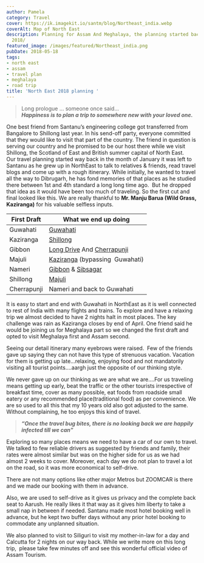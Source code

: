 ```yaml
---
author: Pamela
category: Travel
cover: https://ik.imagekit.io/santm/blog/Northeast_india.webp
coverAlt: Map of North East
description: Planning for Assam And Meghalaya, the planning started back in early
  2018/
featured_image: /images/featured/Northeast_india.png
pubDate: 2018-05-18
tags:
- north east
- assam
- travel plan
- meghalaya
- road trip
title: 'North East 2018 planning '
---
```


> Long prologue … someone once said...  
***Happiness is to plan a trip to somewhere new with your loved one.***  

One best friend from Santanu’s engineering college got transferred from Bangalore to Shillong last year. In his send-off party, everyone committed that they would like to visit that part of the country. The friend in question is serving our country and he promised to be our host there while we visit Shillong, the Scotland of East and British summer capital of North East.  
Our travel planning started way back in the month of January it was left to Santanu as he grew up in NorthEast to talk to relatives & friends, read travel blogs and come up with a rough itinerary. While initially, he wanted to travel all the way to Dibrugarh, he has fond memories of that places as he studied there between 1st and 4th standard a long long time ago.  But he dropped that idea as it would have been too much of traveling. So the first cut and final looked like this. We are really thankful to **Mr. Manju Barua (Wild Grass, Kaziranga)** for his valuable selfless inputs.  

| First Draft | What we end up doing            |
|-------------|---------------------------------|
| Guwahati    | [Guwahati](/blog/2018-05-19-day-1-maa-kamakhya-here-we-come/)                       |
| Kaziranga   | [Shillong](/blog/2018-05-21-day-2-shillong/ )                       |
| Gibbon      | [Long Drive](/blog/2018-12-17-day-3-long-day-long-drive-crazy-one-meghalaya/) And [Cherrapunji](/blog/2018-12-17-tiring-yet-happy-day-double-decker-root-bridge/)                    |
| Majuli      | [Kaziranga](/blog/2019-02-20-day-1-in-kaziranga-april-2018/) (bypassing  Guwahati) |
| Nameri      | [Gibbon](/blog/2020-01-03-a-morning-at-hoollongapar-gibbon-sanctuary/) & [Sibsagar](/blog/2020-01-04-sivasagar-unexplored-ahom-kingdoms-finest/)              |
| Shillong    | [Majuli](/blog/2020-01-20-majuli-day-1-april-2018/)                          |
| Cherrapunji | Nameri and back to Guwahati     |

It is easy to start and end with Guwahati in NorthEast as it is well connected to rest of India with many flights and trains. To explore and have a relaxing trip we almost decided to have 2 nights halt in most places. The key challenge was rain as Kaziranga closes by end of April. One friend said he would be joining us for Meghalaya part so we changed the first draft and opted to visit Meghalaya first and Assam second.  

Seeing our detail itinerary many eyebrows were raised.  Few of the friends gave up saying they can not have this type of strenuous vacation. Vacation for them is getting up late...relaxing, enjoying food and not mandatorily visiting all tourist points….aargh just the opposite of our thinking style.  

We never gave up on our thinking as we are what we are….For us traveling means getting up early, beat the traffic or the other tourists irrespective of breakfast time, cover as many possible, eat foods from roadside small eatery or any recommended place(traditional food) as per convenience. We are so used to all this that my 10 years old also got adjusted to the same. Without complaining, he too enjoys this kind of travel.

> ***“Once the travel bug bites, there is no looking back we are happily  infected till we can”***

Exploring so many places means we need to have a car of our own to travel. We talked to few reliable drivers as suggested by friends and family, their rates were almost similar but was on the higher side for us as we had almost 2 weeks to cover. Moreover, each day we do not plan to travel a lot on the road, so it was more economical to self-drive.  

There are not many options like other major Metros but ZOOMCAR is there and we made our booking with them in advance.

Also, we are used to self-drive as it gives us privacy and the complete back seat to Aarush. He really likes it that way as it gives him liberty to take a small nap in between if needed. Santanu made most hotel booking well in advance, but he kept two buffer days without any prior hotel booking to commodate any unplanned situation.  

We also planned to visit to Siliguri to visit my mother-in-law for a day and Calcutta for 2 nights on our way back.  While we write more on this long trip,  please take few minutes off and see this  wonderful official video of Assam Tourism.